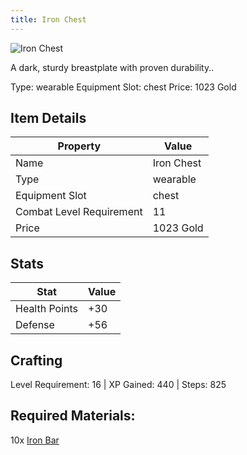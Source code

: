 ```yaml
---
title: Iron Chest
---
```


<div className="flex items-start gap-6 mb-8">
  <div className="flex-shrink-0">
    <img src="/assets/resources/smithing/iron_chest.png" alt="Iron Chest" className="w-24 h-24 border rounded-lg" />
  </div>
  <div className="flex-1">
    <div className="space-y-2">
      <p className="text-lg text-muted-foreground">A dark, sturdy breastplate with proven durability..</p>
      <div className="flex flex-wrap gap-4 text-sm">
        <span className="px-2 py-1 bg-green-100 dark:bg-green-900 rounded-md">
          Type: wearable
        </span>
        <span className="px-2 py-1 bg-purple-100 dark:bg-purple-900 rounded-md">
          Equipment Slot: chest
        </span>
        <span className="px-2 py-1 bg-yellow-100 dark:bg-yellow-900 rounded-md">
          Price: 1023 Gold
        </span>
      </div>
    </div>
  </div>
</div>

## Item Details
| Property | Value |
|----------|-------|
| Name | Iron Chest |
| Type | wearable |
| Equipment Slot | chest |
| Combat Level Requirement | 11 |
| Price | 1023 Gold |

## Stats
| Stat | Value |
|------|-------|
| Health Points | +30 |
| Defense | +56 |

## Crafting
Level Requirement: 16 | XP Gained: 440 | Steps: 825

## Required Materials:
10x [Iron Bar](/docs/resources/individual/iron_bar)

